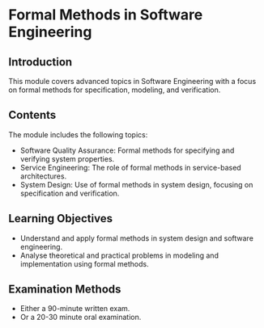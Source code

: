 # Formal Methods in Software Engineering

## Introduction

This module covers advanced topics in Software Engineering with a focus on formal methods for specification, modeling, and verification.

## Contents

The module includes the following topics:

- Software Quality Assurance: Formal methods for specifying and verifying system properties.
- Service Engineering: The role of formal methods in service-based architectures.
- System Design: Use of formal methods in system design, focusing on specification and verification.

## Learning Objectives

- Understand and apply formal methods in system design and software engineering.
- Analyse theoretical and practical problems in modeling and implementation using formal methods.

## Examination Methods

- Either a 90-minute written exam.
- Or a 20-30 minute oral examination.
